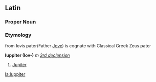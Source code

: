 ==Latin==
===Proper Noun===
===Etymology===
from Iovis pater(Father [[Jove]]) is cognate with Classical Greek Zeus pater <P>
'''Iuppiter (Iov-)''' ''m'' ''[[Wiktionary Appendix:Latin third declension|3rd declension]]''

#[[Jupiter]]

[[la:Iuppiter]]